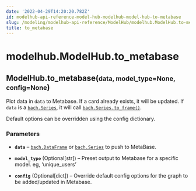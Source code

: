 ```yaml
---
date: '2022-04-29T14:20:20.782Z'
id: modelhub-api-reference-model-hub-modelhub-model-hub-to-metabase
slug: /modeling/modelhub-api-reference/ModelHub/modelhub.ModelHub.to-metabase/
title: to_metabase
---
```


# modelhub.ModelHub.to_metabase

<div class="method">
<h2 class="signature-class"><span class="additional-name">ModelHub.</span><span class="name">to_metabase(</span><small class="parameter-list"><span class="parameter" id="data">data</span>, <span class="parameter" id="model_type">model_type=None</span>, <span class="parameter" id="config">config=None</span></small>)</h2>


<div class="content">

Plot data in `data` to Metabase. If a card already exists, it will be updated. If `data` is a
[`bach.Series`](/docs/modeling/bach/api-reference/Series/bach.Series/#bach.Series), it will call [`bach.Series.to_frame()`](/docs/modeling/bach/api-reference/Series/bach.Series.to-frame/#bach.Series.to-frame).

Default options can be overridden using the config dictionary.


### Parameters

* **`data`** – [`bach.DataFrame`](/docs/modeling/bach/api-reference/DataFrame/bach.DataFrame/#bach.DataFrame) or [`bach.Series`](/docs/modeling/bach/api-reference/Series/bach.Series/#bach.Series) to push to MetaBase.

* **`model_type`** (Optional[str]) – Preset output to Metabase for a specific model. eg, ‘unique_users’

* **`config`** (Optional[dict]) – Override default config options for the graph to be added/updated in Metabase.



</div>

</div>
